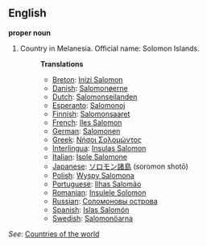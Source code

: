 ==English==

'''proper noun'''

# Country in Melanesia. Official name: Solomon Islands.
#:'''Translations'''
#:*[[Breton]]: [[Inizi Salomon]]
#:*[[Danish]]: [[Salomonøerne]]
#:*[[Dutch]]: [[Salomonseilanden]]
#:*[[Esperanto]]: [[Salomonoj]]
#:*[[Finnish]]: [[Salomonsaaret]]
#:*[[French]]: [[Iles Salomon]]
#:*[[German]]: [[Salomonen]]
#:*[[Greek]]: [[Νήσοι Σολομώντος]]
#:*[[Interlingua]]: [[Insulas Salomon]]
#:*[[Italian]]: [[Isole Salomone]]
#:*[[Japanese]]: [[ソロモン諸島]] (soromon shotō)
#:*[[Polish]]: [[Wyspy Salomona]]
#:*[[Portuguese]]: [[Ilhas Salomão]]
#:*[[Romanian]]: [[Insulele Solomon]]
#:*[[Russian]]: [[Соломоновы острова]]
#:*[[Spanish]]: [[Islas Salomón]]
#:*[[Swedish]]: [[Salomonöarna]]

''See'': [[Countries of the world]]